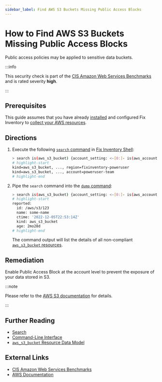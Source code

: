 ```yaml
---
sidebar_label: Find AWS S3 Buckets Missing Public Access Blocks
---
```


# How to Find AWS S3 Buckets Missing Public Access Blocks

Public access policies may be applied to sensitive data buckets.

:::info

This security check is part of the [CIS Amazon Web Services Benchmarks](https://cisecurity.org/benchmark/amazon_web_services) and is rated severity **high**.

:::

## Prerequisites

This guide assumes that you have already [installed](../../../getting-started/install/index.mdx) and configured Fix Inventory to [collect your AWS resources](../../../how-to-guides/data-sources/collect-aws-resource-data.mdx).

## Directions

1. Execute the following [`search` command](../../../reference/cli/search.mdx) in [Fix Inventory Shell](../../../reference/components/shell.mdx):

   ```bash
   > search is(aws_s3_bucket) {account_setting: <-[0:]- is(aws_account) --> is(aws_s3_account_settings)} (bucket_public_access_block_configuration.block_public_acls==false and account_setting.reported.bucket_public_access_block_configuration.block_public_acls==false) or (bucket_public_access_block_configuration.ignore_public_acls==false and account_setting.reported.bucket_public_access_block_configuration.ignore_public_acls==false) or (bucket_public_access_block_configuration.block_public_policy==false and account_setting.reported.bucket_public_access_block_configuration.block_public_policy==false) or (bucket_public_access_block_configuration.restrict_public_buckets==false and account_setting.reported.bucket_public_access_block_configuration.restrict_public_buckets==false)
   # highlight-start
   ​kind=aws_s3_bucket, ..., region=fixinventory-poweruser
   ​kind=aws_s3_bucket, ..., account=poweruser-team
   # highlight-end
   ```

2. Pipe the `search` command into the [`dump` command](../../../reference/cli/dump.mdx):

   ```bash
   > search is(aws_s3_bucket) {account_setting: <-[0:]- is(aws_account) --> is(aws_s3_account_settings)} (bucket_public_access_block_configuration.block_public_acls==false and account_setting.reported.bucket_public_access_block_configuration.block_public_acls==false) or (bucket_public_access_block_configuration.ignore_public_acls==false and account_setting.reported.bucket_public_access_block_configuration.ignore_public_acls==false) or (bucket_public_access_block_configuration.block_public_policy==false and account_setting.reported.bucket_public_access_block_configuration.block_public_policy==false) or (bucket_public_access_block_configuration.restrict_public_buckets==false and account_setting.reported.bucket_public_access_block_configuration.restrict_public_buckets==false) | dump
   # highlight-start
   ​reported:
   ​  id: /aws/s3/123
   ​  name: some-name
   ​  ctime: '2022-12-05T22:53:14Z'
   ​  kind: aws_s3_bucket
   ​  age: 2mo28d
   # highlight-end
   ```

   The command output will list the details of all non-compliant [`aws_s3_bucket` resources](../../../reference/unified-data-model/aws/s3/aws_s3_bucket.mdx).

## Remediation

Enable Public Access Block at the account level to prevent the exposure of your data stored in S3.

:::note

Please refer to the [AWS S3 documentation](https://docs.aws.amazon.com/AmazonS3/latest/userguide/access-control-block-public-access.html) for details.

:::

## Further Reading

- [Search](../../../reference/search/index.mdx)
- [Command-Line Interface](../../../reference/cli/index.mdx)
- [`aws_s3_bucket` Resource Data Model](../../../reference/unified-data-model/aws/s3/aws_s3_bucket.mdx)

## External Links

- [CIS Amazon Web Services Benchmarks](https://cisecurity.org/benchmark/amazon_web_services)
- [AWS Documentation](https://docs.aws.amazon.com/AmazonS3/latest/userguide/access-control-block-public-access.html)
